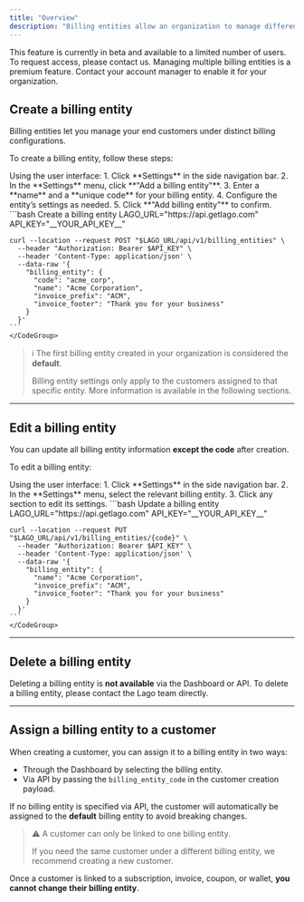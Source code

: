 ```yaml
---
title: "Overview"
description: "Billing entities allow an organization to manage different billing configurations."
---
```


<Info>
  This feature is currently in beta and available to a limited number of users. To request access, please contact us.
</Info>

<Warning>
  Managing multiple billing entities is a premium feature. Contact your account manager to enable it for your organization.
</Warning>

## Create a billing entity

Billing entities let you manage your end customers under distinct billing configurations.

To create a billing entity, follow these steps:

<Tabs>
  <Tab title="Dashboard">
    Using the user interface:
    1. Click **Settings** in the side navigation bar.
    2. In the **Settings** menu, click **"Add a billing entity"**.
    3. Enter a **name** and a **unique code** for your billing entity.
    4. Configure the entity’s settings as needed.
    5. Click **"Add billing entity"** to confirm.
  </Tab>
  <Tab title="API">
    <CodeGroup>
    ```bash Create a billing entity
    LAGO_URL="https://api.getlago.com"
    API_KEY="__YOUR_API_KEY__"

    curl --location --request POST "$LAGO_URL/api/v1/billing_entities" \
      --header "Authorization: Bearer $API_KEY" \
      --header 'Content-Type: application/json' \
      --data-raw '{
        "billing_entity": {
          "code": "acme_corp",
          "name": "Acme Corporation",
          "invoice_prefix": "ACM",
          "invoice_footer": "Thank you for your business"
        }
      }'
    ```
    </CodeGroup>
  </Tab>
</Tabs>

> ℹ️ The first billing entity created in your organization is considered the **default**.
>
> Billing entity settings only apply to the customers assigned to that specific entity. More information is available in the following sections.

---

## Edit a billing entity

You can update all billing entity information **except the code** after creation.

To edit a billing entity:

<Tabs>
  <Tab title="Dashboard">
    Using the user interface:
    1. Click **Settings** in the side navigation bar.
    2. In the **Settings** menu, select the relevant billing entity.
    3. Click any section to edit its settings.
  </Tab>
  <Tab title="API">
    <CodeGroup>
    ```bash Update a billing entity
    LAGO_URL="https://api.getlago.com"
    API_KEY="__YOUR_API_KEY__"

    curl --location --request PUT "$LAGO_URL/api/v1/billing_entities/{code}" \
      --header "Authorization: Bearer $API_KEY" \
      --header 'Content-Type: application/json' \
      --data-raw '{
        "billing_entity": {
          "name": "Acme Corporation",
          "invoice_prefix": "ACM",
          "invoice_footer": "Thank you for your business"
        }
      }'
    ```
    </CodeGroup>
  </Tab>
</Tabs>

---

## Delete a billing entity

Deleting a billing entity is **not available** via the Dashboard or API.
To delete a billing entity, please contact the Lago team directly.

---

## Assign a billing entity to a customer

When creating a customer, you can assign it to a billing entity in two ways:

- Through the Dashboard by selecting the billing entity.
- Via API by passing the `billing_entity_code` in the customer creation payload.

If no billing entity is specified via API, the customer will automatically be assigned to the **default** billing entity to avoid breaking changes.

> ⚠️ A customer can only be linked to one billing entity.
>  
> If you need the same customer under a different billing entity, we recommend creating a new customer.

Once a customer is linked to a subscription, invoice, coupon, or wallet, **you cannot change their billing entity**.